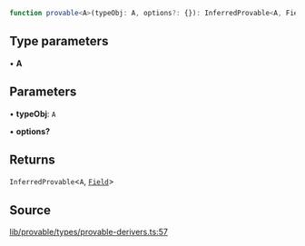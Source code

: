 ```ts
function provable<A>(typeObj: A, options?: {}): InferredProvable<A, Field>
```

## Type parameters

• **A**

## Parameters

• **typeObj**: `A`

• **options?**

## Returns

`InferredProvable`\<`A`, [`Field`](../classes/Field.mdx)\>

## Source

[lib/provable/types/provable-derivers.ts:57](https://github.com/o1-labs/o1js/blob/3b1b22555bd0099419efc0703dfdb8b2eb7c3e6f/src/lib/provable/types/provable-derivers.ts#L57)

